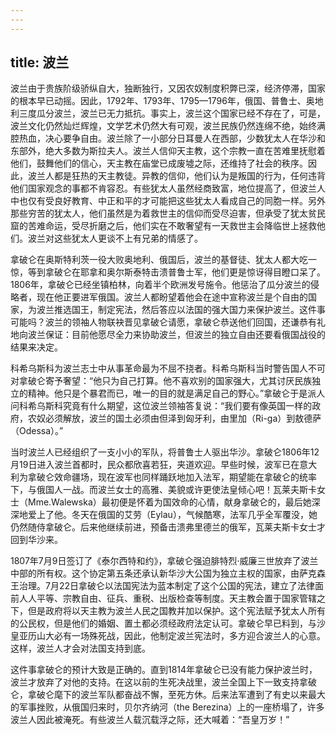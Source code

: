 ```yaml
---
---
---
```

title: 波兰
---




波兰由于贵族阶级骄纵自大，独断独行，又因农奴制度积弊已深，经济停滞，国家的根本早已动摇。因此，1792年、1793年、1795—1796年，俄国、普鲁士、奥地利三度瓜分波兰，波兰已无力抵抗。事实上，波兰这个国家已经不存在了，可是，波兰文化仍然灿烂辉煌，文学艺术仍然大有可观，波兰民族仍然连绵不绝，始终满腔热血，决心要争自由。波兰除了一小部分日耳曼人在西部，少数犹太人在华沙和东部外，绝大多数为斯拉夫人。波兰人信仰天主教，这个宗教一直在苦难里抚慰着他们，鼓舞他们的信心，天主教在庙堂已成废墟之际，还维持了社会的秩序。因此，波兰人都是狂热的天主教徒。异教的信仰，他们认为是叛国的行为，任何违背他们国家观念的事都不肯容忍。有些犹太人虽然经商致富，地位提高了，但波兰人中也仅有受良好教育、中正和平的才可能把这些犹太人看成自己的同胞一样。另外那些穷苦的犹太人，他们虽然是为着救世主的信仰而受尽迫害，但承受了犹太贫民窟的苦难命运，受尽折磨之后，他们实在不敢奢望有一天救世主会降临世上拯救他们。波兰对这些犹太人更谈不上有兄弟的情感了。

拿破仑在奥斯特利茨一役大败奥地利、俄国后，波兰的基督徒、犹太人都大吃一惊，等到拿破仑在耶拿和奥尔斯泰特击溃普鲁士军，他们更是惊讶得目瞪口呆了。1806年，拿破仑已经坐镇柏林，向着半个欧洲发号施令。他惩治了瓜分波兰的侵略者，现在他正要进军俄国。波兰人都盼望着他会在途中宣称波兰是个自由的国家，为波兰推选国王，制定宪法，然后答应以法国的强大国力来保护波兰。这件事可能吗？波兰的领袖人物联袂晋见拿破仑请愿，拿破仑恭送他们回国，还谦恭有礼地向波兰保证：目前他愿尽全力来协助波兰，但波兰的独立自由还要看俄国战役的结果来决定。

科希乌斯科为波兰志士中从事革命最为不屈不挠者。科希乌斯科当时警告国人不可对拿破仑寄予奢望：“他只为自己打算。他不喜欢别的国家强大，尤其讨厌民族独立的精神。他只是个暴君而已，唯一的目的就是满足自己的野心。”拿破仑于是派人问科希乌斯科究竟有什么期望，这位波兰领袖答复说：“我们要有像英国一样的政府，农奴必须解放，波兰的国土必须由但泽到匈牙利，由里加（Ri-ga）到敖德萨（Odessa）。”

当时波兰人已经组织了一支小小的军队，将普鲁士人驱出华沙。拿破仑1806年12月19日进入波兰首都时，民众都欣喜若狂，夹道欢迎。早些时候，波军已在意大利为拿破仑效命疆场，现在波军也同样踊跃地加入法军，期望能在拿破仑的统率下，与俄国人一战。而波兰女士的高雅、美貌或许更使法皇倾心吧！瓦莱夫斯卡女士（Mme.Walewska）最初便是怀着为国效命的心情，献身拿破仑的，最后她深深地爱上了他。冬天在俄国的艾劳（Eylau），气候酷寒，法军几乎全军覆没，她仍然随侍拿破仑。后来他继续前进，预备击溃弗里德兰的俄军，瓦莱夫斯卡女士才回到华沙来。

1807年7月9日签订了《泰尔西特和约》，拿破仑强迫腓特烈·威廉三世放弃了波兰中部的所有权。这个协定第五条还承认新华沙大公国为独立主权的国家，由萨克森王治理。7月22日拿破仑以法国宪法为蓝本制定了这个公国的宪法，建立了法律面前人人平等、宗教自由、征兵、重税、出版检查等制度。天主教会置于国家管辖之下，但是政府将以天主教为波兰人民之国教并加以保护。这个宪法赋予犹太人所有的公民权，但是他们的婚姻、置土都必须经政府法定认可。拿破仑早已料到，与沙皇亚历山大必有一场殊死战，因此，他制定波兰宪法时，多方迎合波兰人的心意。这样，波兰人才会对法国支持到底。

这件事拿破仑的预计大致是正确的。直到1814年拿破仑已没有能力保护波兰时，波兰才放弃了对他的支持。在这以前的生死决战里，波兰全国上下一致支持拿破仑，拿破仑麾下的波兰军队都奋战不懈，至死方休。后来法军遭到了有史以来最大的军事挫败，从俄国归来时，贝尔齐纳河（the Berezina）上的一座桥塌了，许多波兰人因此被淹死。有些波兰人载沉载浮之际，还大喊着：“吾皇万岁！”